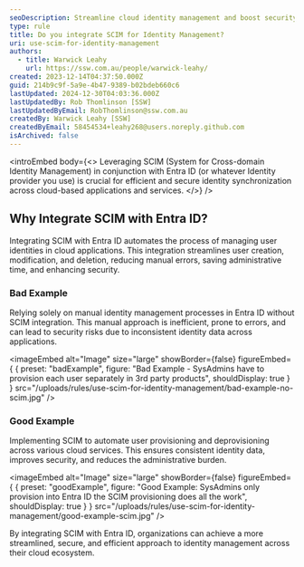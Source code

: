 ```yaml
---
seoDescription: Streamline cloud identity management and boost security by integrating SCIM with Entra ID.
type: rule
title: Do you integrate SCIM for Identity Management?
uri: use-scim-for-identity-management
authors:
  - title: Warwick Leahy
    url: https://ssw.com.au/people/warwick-leahy/
created: 2023-12-14T04:37:50.000Z
guid: 214b9c9f-5a9e-4b47-9389-b02bdeb660c6
lastUpdated: 2024-12-30T04:03:36.000Z
lastUpdatedBy: Rob Thomlinson [SSW]
lastUpdatedByEmail: RobThomlinson@ssw.com.au
createdBy: Warwick Leahy [SSW]
createdByEmail: 58454534+leahy268@users.noreply.github.com
isArchived: false
---
```


<introEmbed
  body={<>
Leveraging SCIM (System for Cross-domain Identity Management) in conjunction with Entra ID (or whatever Identity provider you use) is crucial for efficient and secure identity synchronization across cloud-based applications and services.
  </>}
/>
## Why Integrate SCIM with Entra ID?

Integrating SCIM with Entra ID automates the process of managing user identities in cloud applications. This integration streamlines user creation, modification, and deletion, reducing manual errors, saving administrative time, and enhancing security.

### Bad Example

Relying solely on manual identity management processes in Entra ID without SCIM integration. This manual approach is inefficient, prone to errors, and can lead to security risks due to inconsistent identity data across applications.

<imageEmbed
  alt="Image"
  size="large"
  showBorder={false}
  figureEmbed={ {
    preset: "badExample",
    figure: "Bad Example - SysAdmins have to provision each user separately in 3rd party products",
    shouldDisplay: true
  } }
  src="/uploads/rules/use-scim-for-identity-management/bad-example-no-scim.jpg"
/>


### Good Example

Implementing SCIM to automate user provisioning and deprovisioning across various cloud services. This ensures consistent identity data, improves security, and reduces the administrative burden.

<imageEmbed
  alt="Image"
  size="large"
  showBorder={false}
  figureEmbed={ {
    preset: "goodExample",
    figure: "Good Example: SysAdmins only provision into Entra ID the SCIM provisioning does all the work",
    shouldDisplay: true
  } }
  src="/uploads/rules/use-scim-for-identity-management/good-example-scim.jpg"
/>

By integrating SCIM with Entra ID, organizations can achieve a more streamlined, secure, and efficient approach to identity management across their cloud ecosystem.
